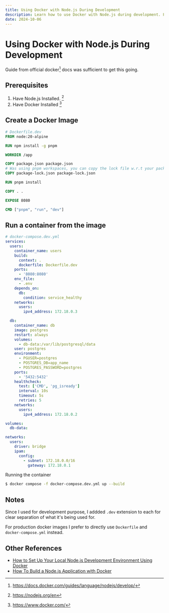 ```yaml
---
title: Using Docker with Node.js During Development
description: Learn how to use Docker with Node.js during development. Follow this guide to set up a Docker image, create a Dockerfile, and run a container for a seamless development experience.
date: 2024-10-06
---
```


# Using Docker with Node.js During Development

Guide from official docker[^1] docs was sufficient to get this going.

## Prerequisites

1. Have Node.js Installed. [^2]
2. Have Docker Installed [^3]

## Create a Docker Image

```Dockerfile
# Dockerfile.dev
FROM node:20-alpine

RUN npm install -g pnpm

WORKDIR /app

COPY package.json package.json
# Was using pnpm workspaces, you can copy the lock file w.r.t your package manager
COPY package-lock.json package-lock.json

RUN pnpm install

COPY . .

EXPOSE 8080

CMD ["pnpm", "run", "dev"]
```

## Run a container from the image

```yml
# docker-compose.dev.yml
services:
  users:
    container_name: users
    build:
      context: .
      dockerfile: Dockerfile.dev
    ports:
      - '8080:8080'
    env_file:
      - .env
    depends_on:
      db:
        condition: service_healthy
    networks:
      users:
        ipv4_address: 172.18.0.3

  db:
    container_name: db
    image: postgres
    restart: always
    volumes:
      - db-data:/var/lib/postgresql/data
    user: postgres
    environment:
      - PGUSER=postgres
      - POSTGRES_DB=app_name
      - POSTGRES_PASSWORD=postgres
    ports:
      - '5432:5432'
    healthcheck:
      test: ['CMD', 'pg_isready']
      interval: 10s
      timeout: 5s
      retries: 5
    networks:
      users:
        ipv4_address: 172.18.0.2

volumes:
  db-data:

networks:
  users:
    driver: bridge
    ipam:
      config:
        - subnet: 172.18.0.0/16
          gateway: 172.18.0.1
```

Running the container

```bash
$ docker compose -f docker-compose.dev.yml up --build
```

## Notes

Since I used for development purpose, I addded `.dev` extension to each for clear separation of what it's being used for.

For production docker images I prefer to directly use `Dockerfile` and `docker-compose.yml` instead.

## Other References

- [How to Set Up Your Local Node.js Development Environment Using Docker](https://www.docker.com/blog/how-to-setup-your-local-node-js-development-environment-using-docker/)
- [How To Build a Node.js Application with Docker](https://www.digitalocean.com/community/tutorials/how-to-build-a-node-js-application-with-docker)

[^1]: https://docs.docker.com/guides/language/nodejs/develop/

[^2]: https://nodejs.org/en

[^3]: https://www.docker.com/
